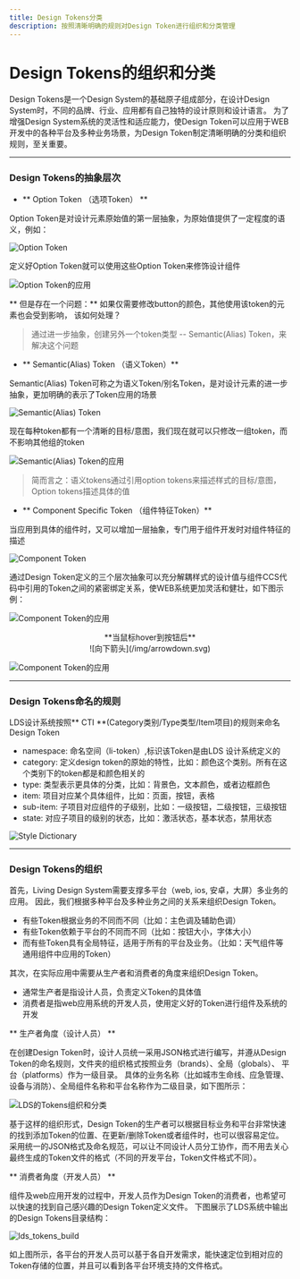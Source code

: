 ```yaml
---
title: Design Tokens分类
description: 按照清晰明确的规则对Design Token进行组织和分类管理
---
```


# Design Tokens的组织和分类

Design Tokens是一个Design System的基础原子组成部分，在设计Design System时，不同的品牌、行业、应用都有自己独特的设计原则和设计语言。
为了增强Design System系统的灵活性和适应能力，使Design Token可以应用于WEB开发中的各种平台及多种业务场景，为Design Token制定清晰明确的分类和组织规则，至关重要。

---

### Design Tokens的抽象层次

- ** Option Token （选项Token） **

Option Token是对设计元素原始值的第一层抽象，为原始值提供了一定程度的语义，例如：

![Option Token](/img/option_token.svg)

定义好Option Token就可以使用这些Option Token来修饰设计组件

![Option Token的应用](/img/option_token_2.svg)

** 但是存在一个问题：**
如果仅需要修改button的颜色，其他使用该token的元素也会受到影响，
该如何处理？

> 通过进一步抽象，创建另外一个token类型 -- Semantic(Alias) Token，来解决这个问题

- ** Semantic(Alias) Token （语义Token）**

Semantic(Alias) Token可称之为语义Token/别名Token，是对设计元素的进一步抽象，更加明确的表示了Token应用的场景

![Semantic(Alias) Token](/img/semantic_token.svg)

现在每种token都有一个清晰的目标/意图，我们现在就可以只修改一组token，而不影响其他组的token

![Semantic(Alias) Token的应用](/img/semantic_token_2.svg)

> 简而言之：语义tokens通过引用option tokens来描述样式的目标/意图，Option tokens描述具体的值

- ** Component Specific Token （组件特征Token）**

当应用到具体的组件时，又可以增加一层抽象，专门用于组件开发时对组件特征的描述

![Component Token](/img/component_token.svg)

通过Design Token定义的三个层次抽象可以充分解耦样式的设计值与组件CCS代码中引用的Token之间的紧密绑定关系，使WEB系统更加灵活和健壮，如下图示例：

![Component Token的应用](/img/component_token_2.svg)

<div align="center">**当鼠标hover到按钮后**</div>

<div align="center">![向下箭头](/img/arrowdown.svg)</div>

![Component Token的应用](/img/component_token_3.svg)

---

### Design Tokens命名的规则

LDS设计系统按照** CTI **(Category类别/Type类型/Item项目)的规则来命名Design Token

- namespace: 命名空间（li-token）,标识该Token是由LDS 设计系统定义的
- category: 定义design token的原始的特性，比如：颜色这个类别。所有在这个类别下的token都是和颜色相关的
- type: 类型表示更具体的分类，比如：背景色，文本颜色，或者边框颜色
- item: 项目对应某个具体组件，比如：页面，按钮，表格
- sub-item: 子项目对应组件的子级别，比如：一级按钮，二级按钮，三级按钮
- state: 对应子项目的级别的状态，比如：激活状态，基本状态，禁用状态

![Style Dictionary](/img/style_dictionary.svg)

---

### Design Tokens的组织

首先，Living Design System需要支撑多平台（web, ios, 安卓，大屏）多业务的应用。
因此，我们根据多种平台及多种业务之间的关系来组织Design Token。

- 有些Token根据业务的不同而不同（比如：主色调及辅助色调）
- 有些Token依赖于平台的不同而不同（比如：按钮大小，字体大小）
- 而有些Token具有全局特征，适用于所有的平台及业务。（比如：天气组件等通用组件中应用的Token）

其次，在实际应用中需要从生产者和消费者的角度来组织Design Token。

- 通常生产者是指设计人员，负责定义Token的具体值
- 消费者是指web应用系统的开发人员，使用定义好的Token进行组件及系统的开发

** 生产者角度（设计人员） **

在创建Design Token时，设计人员统一采用JSON格式进行编写，并遵从Design Token的命名规则，文件夹的组织格式按照业务（brands）、全局（globals）、
平台（platforms）作为一级目录。
具体的业务名称（比如城市生命线、应急管理、设备与消防）、全局组件名称和平台名称作为二级目录，如下图所示： 

![LDS的Tokens组织和分类](/img/lds_tokens_category.svg)

基于这样的组织形式，Design Token的生产者可以根据目标业务和平台非常快速的找到添加Token的位置、在更新/删除Token或者组件时，也可以很容易定位。
采用统一的JSON格式及命名规范，可以让不同设计人员分工协作，而不用去关心最终生成的Token文件的格式（不同的开发平台，Token文件格式不同）。

** 消费者角度（开发人员） **

组件及web应用开发的过程中，开发人员作为Design Token的消费者，也希望可以快速的找到自己感兴趣的Design Token定义文件。
下图展示了LDS系统中输出的Design Tokens目录结构：

![lds_tokens_build](/img/lds_tokens_build.svg)

如上图所示，各平台的开发人员可以基于各自开发需求，能快速定位到相对应的Token存储的位置，并且可以看到各平台环境支持的文件格式。
